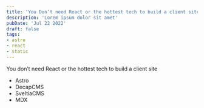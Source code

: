 ```yaml
---
title: 'You Don’t need React or the hottest tech to build a client site'
description: 'Lorem ipsum dolor sit amet'
pubDate: 'Jul 22 2022'
draft: false
tags:
- astro
- react
- static
---
```


You don’t need React or the hottest tech to build a client site
- Astro
- DecapCMS
- SveltiaCMS
- MDX